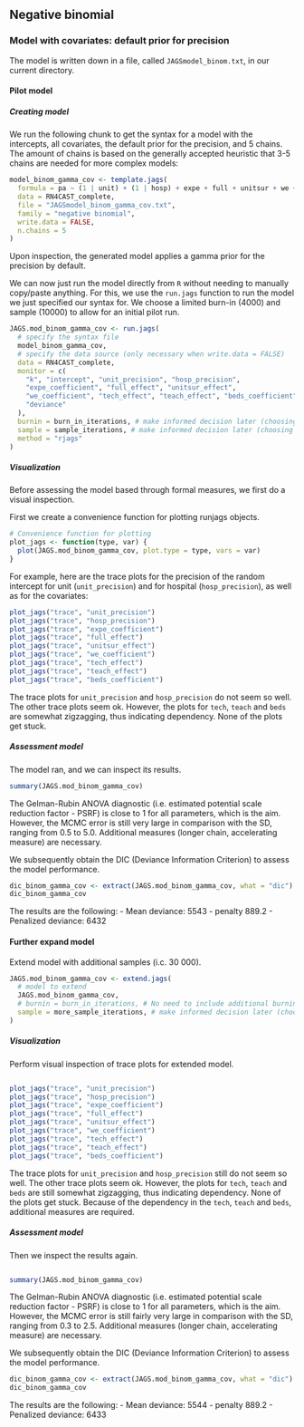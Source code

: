 ## Negative binomial
### Model with covariates: default prior for precision

The model is written down in a file, called `JAGSmodel_binom.txt`, in our
current directory. 

#### Pilot model

##### Creating model

We run the following chunk to get the syntax for a model
with the intercepts, all covariates, the default prior for the
precision, and 5 chains. The amount of chains is based on the generally
accepted heuristic that 3-5 chains are needed for more complex models:
  
```r
model_binom_gamma_cov <- template.jags(
  formula = pa ~ (1 | unit) + (1 | hosp) + expe + full + unitsur + we + tech + teach + beds,
  data = RN4CAST_complete,
  file = "JAGSmodel_binom_gamma_cov.txt",
  family = "negative binomial",
  write.data = FALSE,
  n.chains = 5
)
```

Upon inspection, the generated model applies a gamma prior for the precision by default.
<!--- Why not a Beta distribution, since that is conjugate?? --->


We can now just run the model directly from `R` without needing to
manually copy/paste anything. For this, we use the `run.jags` function
to run the model we just specified our syntax for. We choose a limited
burn-in (4000) and sample (10000) to allow for an initial pilot run.
<!--- Should method=rjags be  used in original model design (see documentation extend.jags - then no need to recompile model when extending) ? --->
  
```r
JAGS.mod_binom_gamma_cov <- run.jags(
  # specify the syntax file
  model_binom_gamma_cov,
  # specify the data source (only necessary when write.data = FALSE)
  data = RN4CAST_complete,
  monitor = c(
    "k", "intercept", "unit_precision", "hosp_precision",
    "expe_coefficient", "full_effect", "unitsur_effect",
    "we_coefficient", "tech_effect", "teach_effect", "beds_coefficient",
    "deviance"
  ),
  burnin = burn_in_iterations, # make informed decision later (choosing speed here)
  sample = sample_iterations, # make informed decision later (choosing speed here)
  method = "rjags"
)
```

##### Visualization

Before assessing the model based through formal measures, we first do a
visual inspection. 

First we create a convenience function for plotting runjags objects.

```r
# Convenience function for plotting
plot_jags <- function(type, var) {
  plot(JAGS.mod_binom_gamma_cov, plot.type = type, vars = var)
}
```

For example, here are the trace plots for the precision of the random
intercept for unit (`unit_precision`) and for hospital (`hosp_precision`), 
as well as for the covariates:
  
```r
plot_jags("trace", "unit_precision")
plot_jags("trace", "hosp_precision")
plot_jags("trace", "expe_coefficient")
plot_jags("trace", "full_effect")
plot_jags("trace", "unitsur_effect")
plot_jags("trace", "we_coefficient")
plot_jags("trace", "tech_effect")
plot_jags("trace", "teach_effect")
plot_jags("trace", "beds_coefficient")
```


The trace plots for `unit_precision` and `hosp_precision` do not seem so well.
The other trace plots seem ok. However, the plots for `tech`, `teach` and `beds` are somewhat zigzagging, thus indicating dependency.
None of the plots get stuck.


##### Assessment model

The model ran, and we can inspect its results.

```r
summary(JAGS.mod_binom_gamma_cov)
```

The Gelman-Rubin ANOVA diagnostic (i.e. estimated potential scale reduction factor - PSRF) is close to 1 for all parameters, which is the aim. However, the MCMC error is still very large in comparison with the SD, ranging from 0.5 to 5.0. Additional measures (longer chain, accelerating measure) are necessary.

We subsequently obtain the DIC (Deviance Information Criterion) to assess the model performance.

```r
dic_binom_gamma_cov <- extract(JAGS.mod_binom_gamma_cov, what = "dic")
dic_binom_gamma_cov
```

The results are the following:
-   Mean deviance:  5543 
-   penalty 889.2 
-   Penalized deviance: 6432 

#### Further expand model
Extend model with additional samples (i.c. 30 000).

```r
JAGS.mod_binom_gamma_cov <- extend.jags(
  # model to extend
  JAGS.mod_binom_gamma_cov,
  # burnin = burn_in_iterations, # No need to include additional burnin now (default = 0) since we expand instead of rerun model??
  sample = more_sample_iterations, # make informed decision later (choosing speed here)
)
```

##### Visualization

Perform visual inspection of trace plots for extended model.
<!--- using reference of previous code block does not seem to work --->
```r-extend
```

```r
plot_jags("trace", "unit_precision")
plot_jags("trace", "hosp_precision")
plot_jags("trace", "expe_coefficient")
plot_jags("trace", "full_effect")
plot_jags("trace", "unitsur_effect")
plot_jags("trace", "we_coefficient")
plot_jags("trace", "tech_effect")
plot_jags("trace", "teach_effect")
plot_jags("trace", "beds_coefficient")
```

The trace plots for `unit_precision` and `hosp_precision` still do  not seem so well.
The other trace plots seem ok. However, the plots for `tech`, `teach` and `beds` are still somewhat zigzagging, thus indicating dependency.
None of the plots get stuck.
Because of the dependency in the `tech`, `teach` and `beds`, additional measures are required.
<!--- What additional measures could we implement? --->

##### Assessment model

Then we inspect the results again.
<!--- using reference of previous code block does not seem to work --->
```r-extend
```

```r
summary(JAGS.mod_binom_gamma_cov)
```

The Gelman-Rubin ANOVA diagnostic (i.e. estimated potential scale reduction factor - PSRF) is close to 1 for all parameters, which is the aim. However, the MCMC error is still fairly very large in comparison with the SD, ranging from 0.3 to 2.5. Additional measures (longer chain, accelerating measure) are necessary.

We subsequently obtain the DIC (Deviance Information Criterion) to assess the model performance.

<!--- using references?? --->
```r
dic_binom_gamma_cov <- extract(JAGS.mod_binom_gamma_cov, what = "dic")
dic_binom_gamma_cov
```

The results are the following:
-   Mean deviance:  5544 
-   penalty 889.2 
-   Penalized deviance: 6433 


